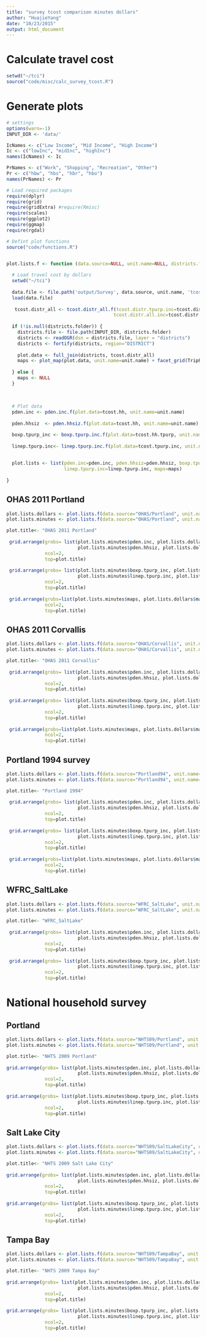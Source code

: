 ```yaml
---
title: "survey tcost comparison minutes dollars"
author: "HuajieYang"
date: "10/23/2015"
output: html_document
---
```


# Calculate travel cost 
```r

setwd("~/tci")
source("code/misc/calc_survey_tcost.R")

```

# Generate plots 
```r
# settings 
options(warn=-1)
INPUT_DIR <- 'data/'

IcNames <- c("Low Income", "Mid Income", "High Income")
Ic <- c("lowInc", "midInc", "highInc")
names(IcNames) <- Ic

PrNames <- c("Work", "Shopping", "Recreation", "Other")
Pr <- c("hbw", "hbs", "hbr", "hbo")
names(PrNames) <- Pr

# Load required packages
require(dplyr)
require(grid)
require(gridExtra) #require(Rmisc)
require(scales)
require(ggplot2)
require(ggmap)
require(rgdal)

# Defint plot functions
source("code/functions.R")


plot.lists.f <- function (data.source=NULL, unit.name=NULL, districts.folder=NULL) {
  
  # Load travel cost by dollars 
  setwd("~/tci")
  
  data.file <- file.path('output/Survey', data.source, unit.name, 'tcost.RData')
  load(data.file)
  
   tcost.distr_all <- tcost.distr_all.f(tcost.distr.tpurp.inc=tcost.distr.tpurp.inc, tcost.distr.tpurp.all=tcost.distr.tpurp, 
                                       tcost.distr.all.inc=tcost.distr.inc, tcost.distr.all.all=tcost.distr)
  
  if (!is.null(districts.folder)) {
    districts.file <- file.path(INPUT_DIR, districts.folder) 
    districts <- readOGR(dsn = districts.file, layer = "districts")
    districts <- fortify(districts, region="DISTRICT")
    
    plot.data <- full_join(districts, tcost.distr_all)
    maps <- plot_map(plot.data, unit.name=unit.name) + facet_grid(TripPurpose~inc.level) 
    
  } else {
    maps <- NULL
  }
 
 
  
  # Plot data 
  pden.inc <- pden.inc.f(plot.data=tcost.hh, unit.name=unit.name)
  
  pden.hhsiz  <- pden.hhsiz.f(plot.data=tcost.hh, unit.name=unit.name)

  boxp.tpurp_inc <- boxp.tpurp.inc.f(plot.data=tcost.hh.tpurp, unit.name=unit.name)
  
  linep.tpurp.inc<- linep.tpurp.inc.f(plot.data=tcost.tpurp.inc, unit.name=unit.name)
  
  
  plot.lists <- list(pden.inc=pden.inc, pden.hhsiz=pden.hhsiz, boxp.tpurp_inc=boxp.tpurp_inc,
                     linep.tpurp.inc=linep.tpurp.inc, maps=maps)
  
}


```


## OHAS 2011 Portland 

```r
plot.lists.dollars <- plot.lists.f(data.source="OHAS/Portland", unit.name="dollars", districts.folder="shp" )
plot.lists.minutes <- plot.lists.f(data.source="OHAS/Portland", unit.name="minutes", districts.folder="shp" )

plot.title<- "OHAS 2011 Portland"
 
 grid.arrange(grobs= list(plot.lists.minutes$pden.inc, plot.lists.dollars$pden.inc, 
                          plot.lists.minutes$pden.hhsiz, plot.lists.dollars$pden.hhsiz),
              ncol=2, 
              top=plot.title)
 
 grid.arrange(grobs= list(plot.lists.minutes$boxp.tpurp_inc, plot.lists.dollars$boxp.tpurp_inc, 
                          plot.lists.minutes$linep.tpurp.inc, plot.lists.dollars$linep.tpurp.inc), 
              ncol=2, 
              top=plot.title)
   
 grid.arrange(grobs=list(plot.lists.minutes$maps, plot.lists.dollars$maps), 
              ncol=2, 
              top=plot.title)

```

## OHAS 2011 Corvallis 
```r
plot.lists.dollars <- plot.lists.f(data.source="OHAS/Corvallis", unit.name="dollars", districts.folder="shp/Corvallis")
plot.lists.minutes <- plot.lists.f(data.source="OHAS/Corvallis", unit.name="minutes", districts.folder="shp/Corvallis")

plot.title<- "OHAS 2011 Corvallis"
 
 grid.arrange(grobs= list(plot.lists.minutes$pden.inc, plot.lists.dollars$pden.inc, 
                          plot.lists.minutes$pden.hhsiz, plot.lists.dollars$pden.hhsiz),
              ncol=2, 
              top=plot.title)
 
 grid.arrange(grobs= list(plot.lists.minutes$boxp.tpurp_inc, plot.lists.dollars$boxp.tpurp_inc, 
                          plot.lists.minutes$linep.tpurp.inc, plot.lists.dollars$linep.tpurp.inc), 
              ncol=2, 
              top=plot.title)
   
 grid.arrange(grobs=list(plot.lists.minutes$maps, plot.lists.dollars$maps), 
              ncol=2, 
              top=plot.title)


```


## Portland 1994 survey
```r
plot.lists.dollars <- plot.lists.f(data.source="Portland94", unit.name="dollars", districts.folder="shp")
plot.lists.minutes <- plot.lists.f(data.source="Portland94", unit.name="minutes", districts.folder="shp")

plot.title<- "Portland 1994"
 
 grid.arrange(grobs= list(plot.lists.minutes$pden.inc, plot.lists.dollars$pden.inc, 
                          plot.lists.minutes$pden.hhsiz, plot.lists.dollars$pden.hhsiz),
              ncol=2, 
              top=plot.title)
 
 grid.arrange(grobs= list(plot.lists.minutes$boxp.tpurp_inc, plot.lists.dollars$boxp.tpurp_inc, 
                          plot.lists.minutes$linep.tpurp.inc, plot.lists.dollars$linep.tpurp.inc), 
              ncol=2, 
              top=plot.title)
   
 grid.arrange(grobs=list(plot.lists.minutes$maps, plot.lists.dollars$maps), 
              ncol=2, 
              top=plot.title)


```


## WFRC_SaltLake
```r
plot.lists.dollars <- plot.lists.f(data.source="WFRC_SaltLake", unit.name="dollars", districts.folder=NULL)
plot.lists.minutes <- plot.lists.f(data.source="WFRC_SaltLake", unit.name="minutes", districts.folder=NULL)

plot.title<- "WFRC_SaltLake"
 
 grid.arrange(grobs= list(plot.lists.minutes$pden.inc, plot.lists.dollars$pden.inc, 
                          plot.lists.minutes$pden.hhsiz, plot.lists.dollars$pden.hhsiz),
              ncol=2, 
              top=plot.title)
 
 grid.arrange(grobs= list(plot.lists.minutes$boxp.tpurp_inc, plot.lists.dollars$boxp.tpurp_inc, 
                          plot.lists.minutes$linep.tpurp.inc, plot.lists.dollars$linep.tpurp.inc), 
              ncol=2, 
              top=plot.title)


```

# National household survey 
## Portland 
```r
plot.lists.dollars <- plot.lists.f(data.source="NHTS09/Portland", unit.name="dollars", districts.folder=NULL)
plot.lists.minutes <- plot.lists.f(data.source="NHTS09/Portland", unit.name="minutes", districts.folder=NULL)

plot.title<- "NHTS 2009 Portland"
 
grid.arrange(grobs= list(plot.lists.minutes$pden.inc, plot.lists.dollars$pden.inc, 
                          plot.lists.minutes$pden.hhsiz, plot.lists.dollars$pden.hhsiz),
              ncol=2, 
              top=plot.title)
 
grid.arrange(grobs= list(plot.lists.minutes$boxp.tpurp_inc, plot.lists.dollars$boxp.tpurp_inc, 
                          plot.lists.minutes$linep.tpurp.inc, plot.lists.dollars$linep.tpurp.inc), 
              ncol=2, 
              top=plot.title)


```


## Salt Lake City 
```r
plot.lists.dollars <- plot.lists.f(data.source="NHTS09/SaltLakeCity", unit.name="dollars", districts.folder=NULL)
plot.lists.minutes <- plot.lists.f(data.source="NHTS09/SaltLakeCity", unit.name="minutes", districts.folder=NULL)

plot.title<- "NHTS 2009 Salt Lake City"
 
grid.arrange(grobs= list(plot.lists.minutes$pden.inc, plot.lists.dollars$pden.inc, 
                          plot.lists.minutes$pden.hhsiz, plot.lists.dollars$pden.hhsiz),
              ncol=2, 
              top=plot.title)
 
grid.arrange(grobs= list(plot.lists.minutes$boxp.tpurp_inc, plot.lists.dollars$boxp.tpurp_inc, 
                          plot.lists.minutes$linep.tpurp.inc, plot.lists.dollars$linep.tpurp.inc), 
              ncol=2, 
              top=plot.title)


```

## Tampa Bay 
```r
plot.lists.dollars <- plot.lists.f(data.source="NHTS09/TampaBay", unit.name="dollars", districts.folder=NULL)
plot.lists.minutes <- plot.lists.f(data.source="NHTS09/TampaBay", unit.name="minutes", districts.folder=NULL)

plot.title<- "NHTS 2009 Tampa Bay"
 
grid.arrange(grobs= list(plot.lists.minutes$pden.inc, plot.lists.dollars$pden.inc, 
                          plot.lists.minutes$pden.hhsiz, plot.lists.dollars$pden.hhsiz),
              ncol=2, 
              top=plot.title)
 
grid.arrange(grobs= list(plot.lists.minutes$boxp.tpurp_inc, plot.lists.dollars$boxp.tpurp_inc, 
                          plot.lists.minutes$linep.tpurp.inc, plot.lists.dollars$linep.tpurp.inc), 
              ncol=2, 
              top=plot.title)


```